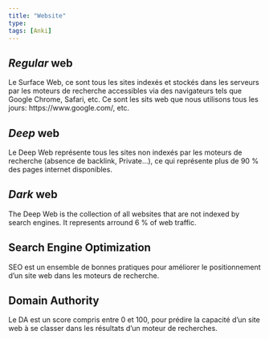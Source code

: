 ```yaml
---
title: "Website"
type:
tags: [Anki]
---
```


## _Regular_ web

<!-- notecardId: 1702241912707 -->

Le Surface Web, ce sont tous les sites indexés et stockés dans les serveurs par
les moteurs de recherche accessibles via des navigateurs tels que Google Chrome,
Safari, etc. Ce sont les sits web que nous utilisons tous les jours:
https://www.google.com/, etc.

## _Deep_ web

<!-- notecardId: 1702241912711 -->

Le Deep Web représente tous les sites non indexés par les moteurs de recherche (absence de backlink, Private…), ce qui représente plus de 90 % des pages internet disponibles.

## _Dark_ web

<!-- notecardId: 1702241912715 -->

The Deep Web is the collection of all websites that are not indexed by search engines. It represents arround 6 % of web traffic.

## Search Engine Optimization

<!-- notecardId: 1702241912717 -->

SEO est un ensemble de bonnes pratiques pour améliorer le positionnement d'un site web dans les moteurs de recherche.

## Domain Authority

<!-- notecardId: 1702241912720 -->

Le DA est un score compris entre 0 et 100, pour prédire la capacité d'un site web à se classer dans les résultats d'un moteur de recherches.
